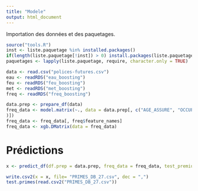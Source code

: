```yaml
---
title: "Modele"
output: html_document
---
```


Importation des données et des paquetages.

```r
source("tools.R")
inst <- liste.paquetage %in% installed.packages()
if(length(liste.paquetage[!inst]) > 0) install.packages(liste.paquetage[!inst])
paquetages <- lapply(liste.paquetage, require, character.only = TRUE)
```

```r
data <- read.csv("polices-futures.csv")
eau <- readRDS("eau_boosting")
feu <- readRDS("feu_boosting")
met <- readRDS("met_boosting")
freq <- readRDS("freq_boosting")
```

```r
data.prep <- prepare_df(data)
freq_data <- model.matrix(~., data = data.prep[, c("AGE_ASSURE", "OCCUPATION_ASSURE", "COTE_CREDIT", "NB_SINISTRE_0_5ANS", "NOMMUNI", "AIRE_DIFFUSION_2021", "AGE_BATIMENT", "AGE_TOITURE", "AGE_PLOMBERIE", "AGE_RESERVOIR_EAU_CHAUDE", "AGE_CHAUFFAGE_PRINCIPAL", "NOMBRE_CHAUFFAGES_EMPLACEMENT", "TYPE_CHAUFFAGE_PRINCIPAL", "ALIM_CHAUFFAGE_PRINCIPAL", "IND_CHAUF_COMBUSTION_SECONDAIRE", "INDICATEUR_MULTIPLE_LOGIS", "NB_CREANCIERS", "MONTANT_COUVERTURE", "LONGITUDE_X", "LATITUDE_Y"
)])
freq_data <- freq_data[, freq$feature_names]
freq_data <- xgb.DMatrix(data = freq_data)
```

# Prédictions

```r
x <- predict_df(df.prep = data.prep, freq_data = freq_data, test_premium = FALSE)
```

```r
write.csv2(x = x, file= "PRIMES_DB_27.csv", dec = ",")
test.primes(read.csv2("PRIMES_DB_27.csv"))
```

